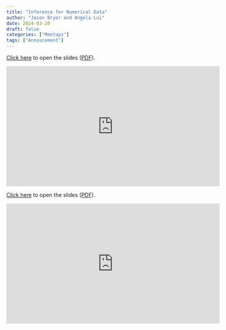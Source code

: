 ```yaml
---
title: "Inference for Numerical Data"
author: "Jason Bryer and Angela Lui"
date: 2024-03-20
draft: false
categories: ["Meetups"]
tags: ["Annoucement"]
---
```



[Click here](/slides/07-Inference_for_Numerical_Data.html#1) to open the slides ([PDF](/slides/07-Inference_for_Numerical_Data.pdf)).

<iframe width="560" height="315" src="https://www.youtube.com/embed/LQLy-jTb34M" title="YouTube video player" frameborder="0" allow="accelerometer; autoplay; clipboard-write; encrypted-media; gyroscope; picture-in-picture" allowfullscreen></iframe>

<!--more-->

[Click here](/slides/07-Inference_for_Numerical_Data.html#1) to open the slides ([PDF](/slides/07-Inference_for_Numerical_Data.pdf)).

<iframe width="560" height="315" src="https://www.youtube.com/embed/LQLy-jTb34M" title="YouTube video player" frameborder="0" allow="accelerometer; autoplay; clipboard-write; encrypted-media; gyroscope; picture-in-picture" allowfullscreen></iframe>



